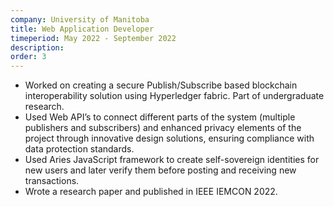 ```yaml
---
company: University of Manitoba
title: Web Application Developer
timeperiod: May 2022 - September 2022
description: 
order: 3
---
```


- Worked on creating a secure Publish/Subscribe based blockchain interoperability solution using Hyperledger
fabric. Part of undergraduate research.
- Used Web API’s to connect different parts of the system (multiple publishers and subscribers) and enhanced privacy
elements of the project through innovative design solutions, ensuring compliance with data protection standards.
- Used Aries JavaScript framework to create self-sovereign identities for new users and later verify them before
posting and receiving new transactions.
- Wrote a research paper and published in IEEE IEMCON 2022.
